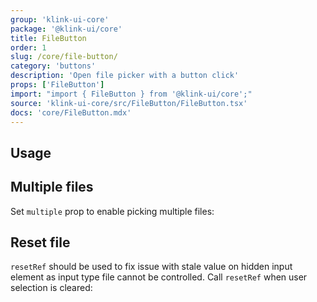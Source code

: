 ```yaml
---
group: 'klink-ui-core'
package: '@klink-ui/core'
title: FileButton
order: 1
slug: /core/file-button/
category: 'buttons'
description: 'Open file picker with a button click'
props: ['FileButton']
import: "import { FileButton } from '@klink-ui/core';"
source: 'klink-ui-core/src/FileButton/FileButton.tsx'
docs: 'core/FileButton.mdx'
---
```



## Usage

<Demo data={FileButtonDemos.usage} />

## Multiple files

Set `multiple` prop to enable picking multiple files:

<Demo data={FileButtonDemos.multiple} />

## Reset file

`resetRef` should be used to fix issue with stale value on hidden input element as input type file cannot be controlled.
Call `resetRef` when user selection is cleared:

<Demo data={FileButtonDemos.reset} />
